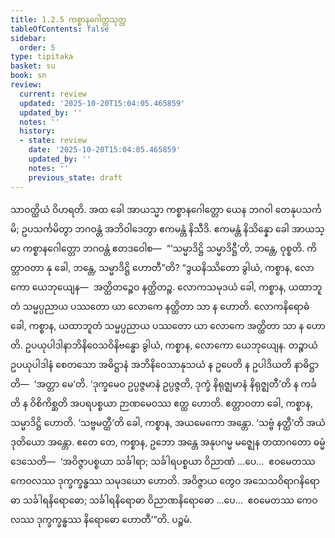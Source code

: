```yaml
---
title: 1.2.5 ကစ္စာနဂေါတ္တသုတ္တ
tableOfContents: false
sidebar:
  order: 5
type: tipitaka
basket: su
book: sn
review:
  current: review
  updated: '2025-10-20T15:04:05.465859'
  updated_by: ''
  notes: ''
  history:
  - state: review
    date: '2025-10-20T15:04:05.465859'
    updated_by: ''
    notes: ''
    previous_state: draft
---
```



<DynamicBreadcrumb />


<ReviewStatus review={frontmatter.review} showDetails={true} />

<HypothesisAnnotation frontmatter={frontmatter} />

<Division number="15" book="sn" e="ch" v="18" p="281">

<Paragraph number="88" book="sn">
သာဝတ္ထိယံ ဝိဟရတိ. အထ ခေါ အာယသ္မာ ကစ္စာနဂေါတ္တော ယေန ဘဂဝါ တေနုပသင်္ကမိ; ဥပသင်္ကမိတွာ ဘဂဝန္တံ အဘိဝါဒေတွာ ဧကမန္တံ နိသီဒိ. ဧကမန္တံ နိသိန္နော ခေါ အာယသ္မာ ကစ္စာနဂေါတ္တော ဘဂဝန္တံ ဧတဒဝေါစ—  “‘သမ္မာဒိဋ္ဌိ သမ္မာဒိဋ္ဌီ’တိ, ဘန္တေ, ဝုစ္စတိ. ကိတ္တာဝတာ နု ခေါ, ဘန္တေ, သမ္မာဒိဋ္ဌိ ဟောတီ”တိ?
</Paragraph>

<Paragraph number="89" book="sn">
“ဒွယနိဿိတော ခွါယံ, ကစ္စာန, လောကော ယေဘုယျေန—  အတ္ထိတဉ္စေဝ နတ္ထိတဉ္စ. လောကသမုဒယံ ခေါ, ကစ္စာန, ယထာဘူတံ သမ္မပ္ပညာယ ပဿတော ယာ လောကေ နတ္ထိတာ သာ န ဟောတိ. လောကနိရောဓံ ခေါ, ကစ္စာန, ယထာဘူတံ သမ္မပ္ပညာယ ပဿတော ယာ လောကေ အတ္ထိတာ သာ န ဟောတိ. ဥပယုပါဒါနာဘိနိဝေသဝိနိဗန္ဓော ခွါယံ, ကစ္စာန, လောကော ယေဘုယျေန. တဉ္စာယံ ဥပယုပါဒါနံ စေတသော အဓိဋ္ဌာနံ အဘိနိဝေသာနုသယံ န ဥပေတိ န ဥပါဒိယတိ နာဓိဋ္ဌာတိ—  ‘အတ္တာ မေ’တိ. ‘ဒုက္ခမေဝ ဥပ္ပဇ္ဇမာနံ ဥပ္ပဇ္ဇတိ, ဒုက္ခံ နိရုဇ္ဈမာနံ နိရုဇ္ဈတီ’တိ န ကင်္ခတိ န ဝိစိကိစ္ဆတိ အပရပစ္စယာ ဉာဏမေဝဿ ဧတ္ထ ဟောတိ. ဧတ္တာဝတာ ခေါ, ကစ္စာန, သမ္မာဒိဋ္ဌိ ဟောတိ.
</Paragraph>

<Paragraph number="90" book="sn">
‘သဗ္ဗမတ္ထီ’တိ ခေါ, ကစ္စာန, အယမေကော အန္တော. ‘သဗ္ဗံ နတ္ထီ’တိ အယံ ဒုတိယော အန္တော. ဧတေ တေ, ကစ္စာန, ဥဘော အန္တေ အနုပဂမ္မ မဇ္ဈေန တထာဂတော ဓမ္မံ ဒေသေတိ—  ‘အဝိဇ္ဇာပစ္စယာ သင်္ခါရာ; သင်္ခါရပစ္စယာ ဝိညာဏံ …ပေ…  ဧဝမေတဿ ကေဝလဿ ဒုက္ခက္ခန္ဓဿ သမုဒယော ဟောတိ. အဝိဇ္ဇာယ တွေဝ အသေသဝိရာဂနိရောဓာ သင်္ခါရနိရောဓော; သင်္ခါရနိရောဓာ ဝိညာဏနိရောဓော …ပေ…  ဧဝမေတဿ ကေဝလဿ ဒုက္ခက္ခန္ဓဿ နိရောဓော ဟောတီ’”တိ.

</Paragraph>
</Division>

<Paragraph number="91" type="center" book="sn">
ပဉ္စမံ.
</Paragraph>